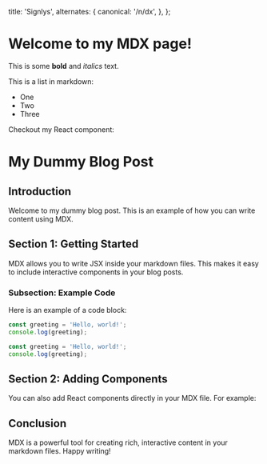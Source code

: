   title: 'Signlys',
  alternates: {
    canonical: '/n/dx',
  },
};

# Welcome to my MDX page!

This is some **bold** and _italics_ text.

This is a list in markdown:

- One
- Two
- Three

Checkout my React component:

# My Dummy Blog Post

## Introduction

Welcome to my dummy blog post. This is an example of how you can write content using MDX.

## Section 1: Getting Started

MDX allows you to write JSX inside your markdown files. This makes it easy to include interactive components in your blog posts.

### Subsection: Example Code

Here is an example of a code block:

```javascript title="example.js"
const greeting = 'Hello, world!';
console.log(greeting);
```

```javascript
const greeting = 'Hello, world!';
console.log(greeting);
```

## Section 2: Adding Components

You can also add React components directly in your MDX file. For example:

## Conclusion

MDX is a powerful tool for creating rich, interactive content in your markdown files. Happy writing!
